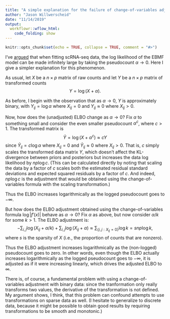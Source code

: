 ```yaml
---
title: "A simple explanation for the failure of change-of-variables adjustments"
author: "Jason Willwerscheid"
date: "11/14/2019"
output:
  workflowr::wflow_html:
    code_folding: show
---
```


```r
knitr::opts_chunk$set(echo = TRUE, collapse = TRUE, comment = "#>")
```

I've [argued](https://willwerscheid.github.io/scFLASH/pseudocount_redux.html#results:_elbo) that when fitting scRNA-seq data, the log likelihood of the EBMF model can be made infinitely large by taking the pseudocount $\alpha \to 0$. Here I give a simpler explanation for this phenomenon.

As usual, let $X$ be a $n \times p$ matrix of raw counts and let $Y$ be a $n \times p$ matrix of transformed counts
$$ Y = \log(X + \alpha). $$

As before, I begin with the observation that as $\alpha \to 0$, $Y$ is approximately binary, with $Y_{ij} = \log \alpha$ where $X_{ij} = 0$ and $Y_{ij} \approx 0$ where $X_{ij} > 0$.

Now, how does the (unadjusted) ELBO change as $\alpha \to 0$? Fix $\alpha$ to something small and consider the even smaller pseudocount $\alpha^c$, where $c > 1$. The transformed matrix is
$$ \tilde{Y} = \log(X + \alpha^c) \approx c Y $$
since $\tilde{Y}_{ij} = c \log \alpha$ where $X_{ij} = 0$ and $\tilde{Y}_{ij} \approx 0$ where $X_{ij} > 0$. That is, $c$ simply scales the transformed data matrix $Y$, which doesn't affect the KL-divergence between priors and posteriors but increases the data log likelihood by $np \log c$. (This can be calculated directly by noting that scaling the data by a factor of $c$ scales both the estimated residual standard deviations and expected squared residuals by a factor of $c$. And indeed, $np \log c$ is the adjustment that would be obtained using the change-of-variables formula with the scaling transformation.)

Thus the ELBO increases logarithmically as the logged pseudocount goes to $-\infty$.

But how does the ELBO adjustment obtained using the change-of-variables formula $\log |f'(x)|$ behave as $\alpha \to 0$? Fix $\alpha$ as above, but now consider $\alpha / k$ for some $k > 1$. The ELBO adjustment is:
$$ - \sum_{i, j} \log(X_{ij} + \alpha / k) + \sum_{i, j} \log(X_{ij} + \alpha) 
\approx \sum_{\{i, j: X_{ij} = 0\}} \log k = snp \log k, $$
where $s$ is the sparsity of $X$ (i.e., the proportion of counts that are nonzero).

Thus the ELBO adjustment increases logarithmically as the (non-logged) pseudocount goes to zero. In other words, even though the ELBO actually increases logarithmically as the logged pseudocount goes to $-\infty$, it is adjusted as if it were increasing linearly, which drives the adjusted ELBO to $\infty$.

There is, of course, a fundamental problem with using a change-of-variables adjustment with binary data: since the tranformation only really transforms two values, the derivative of the transformation is not defined. My argument shows, I think, that this problem can confound attempts to use transformations on sparse data as well. (I hesitate to generalize to discrete data, because it might be possible to obtain good results by requiring transformations to be smooth and monotonic.)
